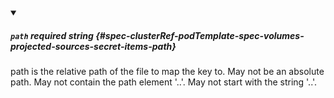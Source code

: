 
<details className="config-field" data-expandable="false" open>
<summary>

##### `path` <span className="config-field-required" data-required="true">required</span> <span className="config-field-type">string</span> <span className="config-field-default"></span> <span className="config-field-enum"></span> {#spec-clusterRef-podTemplate-spec-volumes-projected-sources-secret-items-path}

path is the relative path of the file to map the key to.
May not be an absolute path.
May not contain the path element '..'.
May not start with the string '..'.

</summary>



</details>
